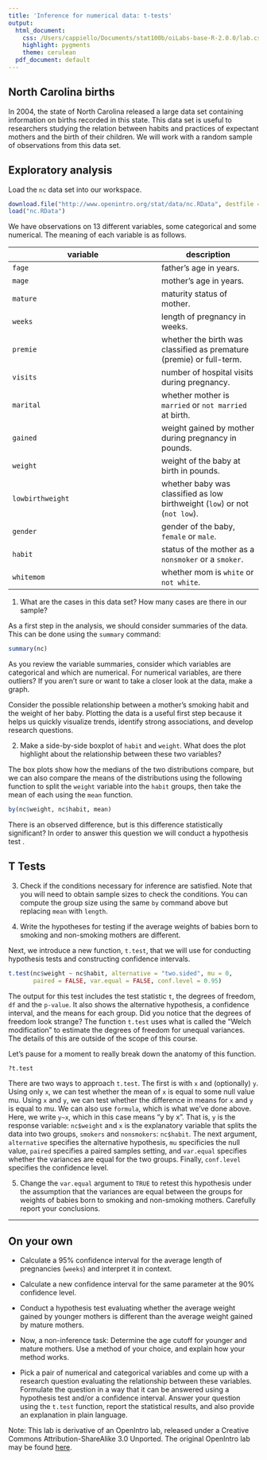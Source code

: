 ```yaml
---
title: 'Inference for numerical data: t-tests'
output:
  html_document:
    css: /Users/cappiello/Documents/stat100b/oiLabs-base-R-2.0.0/lab.css
    highlight: pygments
    theme: cerulean
  pdf_document: default
---
```


## North Carolina births

In 2004, the state of North Carolina released a large data set containing 
information on births recorded in this state. This data set is useful to 
researchers studying the relation between habits and practices of expectant 
mothers and the birth of their children. We will work with a random sample of 
observations from this data set.

## Exploratory analysis

Load the `nc` data set into our workspace.

```r
download.file("http://www.openintro.org/stat/data/nc.RData", destfile = "nc.RData")
load("nc.RData")
```

We have observations on 13 different variables, some categorical and some 
numerical. The meaning of each variable is as follows.

variable         | description
---------------- | -----------
`fage`           | father's age in years.
`mage`           | mother's age in years.
`mature`         | maturity status of mother.
`weeks`          | length of pregnancy in weeks.
`premie`         | whether the birth was classified as premature (premie) or full-term.
`visits`         | number of hospital visits during pregnancy.
`marital`        | whether mother is `married` or `not married` at birth.
`gained`         | weight gained by mother during pregnancy in pounds.
`weight`         | weight of the baby at birth in pounds.
`lowbirthweight` | whether baby was classified as low birthweight (`low`) or not (`not low`).
`gender`         | gender of the baby, `female` or `male`.
`habit`          | status of the mother as a `nonsmoker` or a `smoker`.
`whitemom`       | whether mom is `white` or `not white`.

1.  What are the cases in this data set? How many cases are there in our sample?

As a first step in the analysis, we should consider summaries of the data. This
can be done using the `summary` command:

```r
summary(nc)
```

As you review the variable summaries, consider which variables are categorical 
and which are numerical. For numerical variables, are there outliers? If you 
aren't sure or want to take a closer look at the data, make a graph.

Consider the possible relationship between a mother's smoking habit and the 
weight of her baby. Plotting the data is a useful first step because it helps 
us quickly visualize trends, identify strong associations, and develop research
questions.

2.  Make a side-by-side boxplot of `habit` and `weight`. What does the plot 
highlight about the relationship between these two variables?

The box plots show how the medians of the two distributions compare, but we can
also compare the means of the distributions using the following function to 
split the `weight` variable into the `habit` groups, then take the mean of each
using the `mean` function.

```r
by(nc$weight, nc$habit, mean)
```

There is an observed difference, but is this difference statistically 
significant? In order to answer this question we will conduct a hypothesis test
.

## T Tests

3.  Check if the conditions necessary for inference are satisfied. Note that 
you will need to obtain sample sizes to check the conditions. You can compute 
the group size using the same `by` command above but replacing `mean` with 
`length`.

4.  Write the hypotheses for testing if the average weights of babies born to 
smoking and non-smoking mothers are different.

Next, we introduce a new function, `t.test`, that we will use for conducting
hypothesis tests and constructing confidence intervals. 

```r
t.test(nc$weight ~ nc$habit, alternative = "two.sided", mu = 0, 
       paired = FALSE, var.equal = FALSE, conf.level = 0.95)
```

The output for this test includes the test statistic `t`, the degrees of
freedom, `df` and the `p-value`. It also shows the alternative hypothesis,
a confidence interval, and the means for each group. Did you notice that
the degrees of freedom look strange? The function `t.test` uses what is 
called the "Welch modification" to estimate the degrees of freedom for 
unequal variances. The details of this are outside of the scope of this
course. 

Let's pause for a moment to really break down the anatomy of this function.

```r
?t.test
```


There are two ways to approach `t.test`. The first is with `x` and (optionally) 
`y`. Using only `x`, we can test whether the mean of `x` is equal to some
null value mu. Using `x` and `y`, we can test whether the difference in means
for `x` and `y` is equal to mu. We can also use `formula`, which is what
we've done above. Here, we write `y~x`, which in this case means "y by x".
That is, `y` is the response variable: `nc$weight` and `x` is the explanatory 
variable that splits the data into two groups, `smokers` and `nonsmokers`:
`nc$habit`. The next argument, `alternative` specifies the alternative 
hypothesis, `mu` specificies the null value, `paired` specifies a paired 
samples setting, and `var.equal` specifies whether the variances are equal
for the two groups. Finally, `conf.level` specifies the confidence level. 

5.  Change the `var.equal` argument to `TRUE` to retest this hypothesis under
the assumption that the variances are equal between the groups for weights of 
babies born to smoking and non-smoking mothers. Carefully report your
conclusions. 

* * *

## On your own

-   Calculate a 95% confidence interval for the average length of pregnancies 
(`weeks`) and interpret it in context. 

-   Calculate a new confidence interval for the same parameter at the 90% 
confidence level. 

-   Conduct a hypothesis test evaluating whether the average weight gained by 
younger mothers is different than the average weight gained by mature mothers.

-   Now, a non-inference task: Determine the age cutoff for younger and mature 
mothers. Use a method of your choice, and explain how your method works.

-   Pick a pair of numerical and categorical variables and come up with a 
research question evaluating the relationship between these variables. 
Formulate the question in a way that it can be answered using a hypothesis test
and/or a confidence interval. Answer your question using the `t.test` 
function, report the statistical results, and also provide an explanation in 
plain language.

<div id="license">
Note: This lab is derivative of an OpenIntro lab, released under a Creative Commons Attribution-ShareAlike 3.0 Unported. The original OpenIntro lab may be found [here](http://htmlpreview.github.io/?https://github.com/andrewpbray/oiLabs-base-R/blob/master/inf_for_numerical_data/inf_for_numerical_data.html). 
</div>